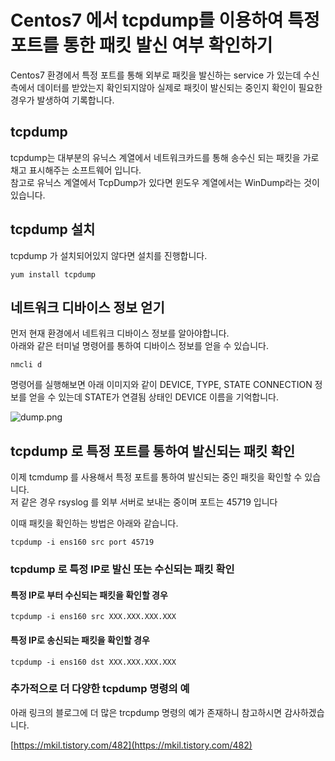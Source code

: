 # Centos7 에서 tcpdump를 이용하여 특정 포트를 통한 패킷 발신 여부 확인하기


Centos7 환경에서 특정 포트를 통해 외부로 패킷을 발신하는 service 가 있는데 수신측에서 데이터를 받았는지 확인되지않아 실제로 패킷이 발신되는 중인지 확인이 필요한 경우가 발생하여 기록합니다.


## tcpdump

tcpdump는 대부분의 유닉스 계열에서 네트워크카드를 통해 송수신 되는 패킷을 가로채고 표시해주는 소프트웨어 입니다.  
참고로 유닉스 계열에서 TcpDump가 있다면 윈도우 계열에서는 WinDump라는 것이 있습니다.

## tcpdump 설치

tcpdump 가 설치되어있지 않다면 설치를 진행합니다.

```
yum install tcpdump
```

## 네트워크 디바이스 정보 얻기

먼저 현재 환경에서 네트워크 디바이스 정보를 알아야합니다.  
아래와 같은 터미널 명령어를 통하여 디바이스 정보를 얻을 수 있습니다.

```
nmcli d
```

명령어를 실행해보면 아래 이미지와 같이 DEVICE, TYPE, STATE CONNECTION 정보를 얻을 수 있는데 STATE가 연결됨 상태인 DEVICE 이름을 기억합니다.

![dump.png](/assets/img/feature-img/linux/Centos7-에서-tcpdump를-이용하여-특정-포트를-통한-패킷-발신-여부-확인하기/01.png)

## tcpdump 로 특정 포트를 통하여 발신되는 패킷 확인

이제 tcmdump 를 사용해서 특정 포트를 통하여 발신되는 중인 패킷을 확인할 수 있습니다.  
저 같은 경우 rsyslog 를 외부 서버로 보내는 중이며 포트는 45719 입니다

이때 패킷을 확인하는 방법은 아래와 같습니다.

```
tcpdump -i ens160 src port 45719
```

### tcpdump 로 특정 IP로 발신 또는 수신되는 패킷 확인

#### 특정 IP로 부터 수신되는 패킷을 확인할 경우

```
tcpdump -i ens160 src XXX.XXX.XXX.XXX
```

#### 특정 IP로 송신되는 패킷을 확인할 경우

```
tcpdump -i ens160 dst XXX.XXX.XXX.XXX
```

### 추가적으로 더 다양한 tcpdump 명령의 예

아래 링크의 블로그에 더 많은 trcpdump 명령의 예가 존재하니 참고하시면 감사하겠습니다.

[https://mkil.tistory.com/482](https://mkil.tistory.com/482)